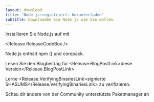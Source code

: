 ```yaml
---
layout: download
title: 'Node.js:registriert: herunterladen'
subtitle: Downloaden Sie Node.js wie Sie wollen.
---
```


<section>
  Installieren Sie Node.js <Release.VersionDropdown /> auf <Release.OperatingSystemDropdown /> mit <Release.PlatformDropdown />

  <Release.ReleaseCodeBox />
</section>

<section>
  Node.js enthält <LinkWithArrow href="https://npmjs.com">npm</LinkWithArrow> (<Release.NpmVersion />) und corepack.

Lesen Sie den Blogbeitrag für <Release.BlogPostLink>diese Version</Release.BlogPostLink>

Lerne <Release.VerifyingBinariesLink>signierte SHASUMS</Release.VerifyingBinariesLink> zu verifizieren.

Schau dir andere von der Community unterstützte <LinkWithArrow href="/download/package-manager/all">Paketmanager</LinkWithArrow> an

</section>
